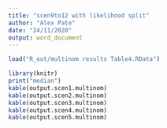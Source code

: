 ```yaml
---
title: "scen9to12 with likelihood split"
author: "Alex Pate"
date: "24/11/2020"
output: word_document
---
```


```r
load("R_out/multinom results Table4.RData")

library(knitr)
print("median")
kable(output.scen1.multinom)
kable(output.scen2.multinom)
kable(output.scen3.multinom)
kable(output.scen4.multinom)
kable(output.scen5.multinom)
```
